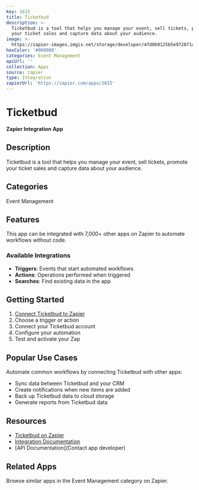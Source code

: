 ```yaml
---
key: 1615
title: Ticketbud
description: >-
  Ticketbud is a tool that helps you manage your event, sell tickets, promote
  your ticket sales and capture data about your audience.
image: >-
  https://zapier-images.imgix.net/storage/developer/4fd0b9125b5e972071ab647b8e3d7439.png?auto=format%2Ccompress&ixlib=python-3.0.0&q=50
hexColor: '#000000'
categories: Event Management
apiUrl: ''
collection: Apps
source: zapier
type: Integration
zapierUrl: 'https://zapier.com/apps/1615'
---
```

# Ticketbud

**Zapier Integration App**

## Description

Ticketbud is a tool that helps you manage your event, sell tickets, promote your ticket sales and capture data about your audience.

## Categories

Event Management

## Features

This app can be integrated with 7,000+ other apps on Zapier to automate workflows without code.

### Available Integrations

- **Triggers**: Events that start automated workflows
- **Actions**: Operations performed when triggered
- **Searches**: Find existing data in the app

## Getting Started

1. [Connect Ticketbud to Zapier](https://zapier.com/apps/1615)
2. Choose a trigger or action
3. Connect your Ticketbud account
4. Configure your automation
5. Test and activate your Zap

## Popular Use Cases

Automate common workflows by connecting Ticketbud with other apps:

- Sync data between Ticketbud and your CRM
- Create notifications when new items are added
- Back up Ticketbud data to cloud storage
- Generate reports from Ticketbud data

## Resources

- [Ticketbud on Zapier](https://zapier.com/apps/1615)
- [Integration Documentation](https://zapier.com/apps/1615/integrations)
- [API Documentation](Contact app developer)

## Related Apps

Browse similar apps in the Event Management category on Zapier.
